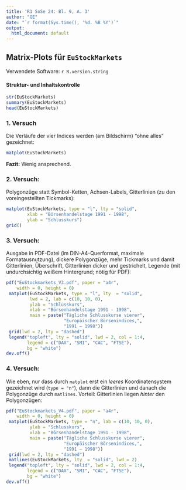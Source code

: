 ```yaml
---
title: 'R1 SoSe 24: Bl. 9, A. 3'
author: "GE"
date: "`r format(Sys.time(), '%d. %B %Y')`"
output:
  html_document: default
---
```


## Matrix-Plots für `EuStockMarkets`

Verwendete Software: `r R.version.string`

#### Struktur- und Inhaltskontrolle

```r
str(EuStockMarkets)
summary(EuStockMarkets)
head(EuStockMarkets)
```


### 1. Versuch

Die Verläufe der vier Indices werden (am Bildschirm) "ohne alles" gezeichnet:

```r
matplot(EuStockMarkets)
```

**Fazit:** Wenig ansprechend.


### 2. Versuch:

Polygonzüge statt Symbol-Ketten, Achsen-Labels, Gitterlinien (zu den
voreingestellten Tickmarks):
```r
matplot(EuStockMarkets, type = "l", lty = "solid",
        xlab = "Börsenhandelstage 1991 - 1998",
        ylab = "Schlusskurs")
grid()

```


### 3. Versuch:

Ausgabe in PDF-Datei (im DIN-A4-Querformat, maximale Formatausnutzung), dickere
Polygonzüge, mehr Tickmarks und damit Gitterlinien, Überschrift, Gitterlinien
dicker und gestrichelt, Legende (mit undurchsichtig weißem Hintergrund; nötig
für PDF):

```r
pdf("EuStockmarkets_V3.pdf", paper = "a4r",
    width = 0, height = 0)
 matplot(EuStockMarkets, type = "l", lty  = "solid",
         lwd = 2, lab = c(10, 10, 0),
         ylab = "Schlusskurs",
         xlab = "Börsenhandelstage 1991 - 1998",
         main = paste("Tägliche Schlusskurse vierer",
                      "Europäischer Börsenindices,",
                      "1991 – 1998"))
 grid(lwd = 2, lty = "dashed")
 legend("topleft", lty = "solid", lwd = 2, col = 1:4,
        legend = c("DAX", "SMI", "CAC", "FTSE"),
        bg = "white")
dev.off()
```


### 4. Versuch:

Wie eben, nur dass durch `matplot` erst ein *leeres* Koordinatensystem gezeichnet
wird (`type = "n"`), dann die Gitterlinien und danach die Polygonzüge durch
`matlines`. Vorteil: Gitterlinien liegen *hinter* den Polygonzügen:

```r
pdf("EuStockmarkets_V4.pdf", paper = "a4r",
    width = 0, height = 0)
 matplot(EuStockMarkets, type = "n", lab = c(10, 10, 0),
         ylab = "Schlusskurs",
         xlab = "Börsenhandelstage 1991 - 1998",
         main = paste("Tägliche Schlusskurse vierer",
                      "Europäischer Börsenindices,",
                      "1991 – 1998"))
 grid(lwd = 2, lty = "dashed")
 matlines(EuStockMarkets, lty  = "solid", lwd = 2)
 legend("topleft", lty = "solid", lwd = 2, col = 1:4,
        legend = c("DAX", "SMI", "CAC", "FTSE"),
        bg = "white")
dev.off()
```
